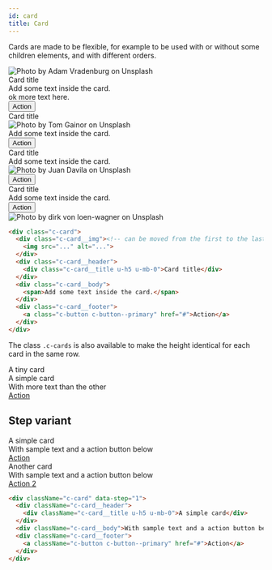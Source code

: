 ```yaml
---
id: card
title: Card
---
```



Cards are made to be flexible, for example to be used with or without some children elements, and with different orders.

<Example>
  <div className="o-row c-cards">
    <div className="o-col u-12 u-6@md u-3@xl u-mb-3 u-mb-0@xl">
      <div className="c-card">
        <div className="c-card__img">
          <img
            src="/img/lake-1.jpg"
            alt="Photo by Adam Vradenburg on Unsplash"
            style={{ height: '12rem' }}
          />
        </div>
        <div className="c-card__header">
          <div className="c-card__title u-h5 u-mb-0">Card title</div>
        </div>
        <div className="c-card__body">
          <span>
            Add some text inside the card.
            <br />
            ok more text here.
          </span>
        </div>
        <div className="c-card__footer">
          <button className="c-button c-button--primary">Action</button>
        </div>
      </div>
    </div>
    <div className="o-col u-12 u-6@md u-3@xl u-mb-3 u-mb-0@xl">
      <div className="c-card">
        <div className="c-card__header">
          <div className="c-card__title u-h5 u-mb-0">Card title</div>
        </div>
        <div className="c-card__img">
          <img
            src="/img/lake-2.jpg"
            alt="Photo by Tom Gainor on Unsplash"
            style={{ height: '12rem' }}
          />
        </div>
        <div className="c-card__body">
          <span>Add some text inside the card.</span>
        </div>
        <div className="c-card__footer">
          <button className="c-button c-button--primary">Action</button>
        </div>
      </div>
    </div>
    <div className="o-col u-12 u-6@md u-3@xl u-mb-3 u-mb-0@md">
      <div className="c-card">
        <div className="c-card__header">
          <div className="c-card__title u-h5 u-mb-0">Card title</div>
        </div>
        <div className="c-card__body">
          <span>Add some text inside the card.</span>
        </div>
        <div className="c-card__img">
          <img
            src="/img/lake-3.jpg"
            alt="Photo by Juan Davila on Unsplash"
            style={{ height: '12rem' }}
          />
        </div>
        <div className="c-card__footer">
          <button className="c-button c-button--primary">Action</button>
        </div>
      </div>
    </div>
    <div className="o-col u-12 u-6@md u-3@xl u-mb-3 u-mb-0@md">
      <div className="c-card">
        <div className="c-card__header">
          <div className="c-card__title u-h5 u-mb-0">Card title</div>
        </div>
        <div className="c-card__body">
          <span>Add some text inside the card.</span>
        </div>
        <div className="c-card__footer">
          <button className="c-button c-button--primary">Action</button>
        </div>
        <div className="c-card__img">
          <img
            src="/img/lake-4.jpg"
            alt="Photo by dirk von loen-wagner on Unsplash"
            style={{ height: '12rem' }}
          />
        </div>
      </div>
    </div>
  </div>
</Example>

<!-- prettier-ignore-start -->
```html
<div class="c-card">
  <div class="c-card__img"><!-- can be moved from the first to the last position -->
    <img src="..." alt="...">
  </div>
  <div class="c-card__header">
    <div class="c-card__title u-h5 u-mb-0">Card title</div>
  </div>
  <div class="c-card__body">
    <span>Add some text inside the card.</span>
  </div>
  <div class="c-card__footer">
    <a class="c-button c-button--primary" href="#">Action</a>
  </div>
</div>
```
<!-- prettier-ignore-end -->

The class `.c-cards` is also available to make the height identical for each
card in the same row.

<Example>
  <div className="o-row c-cards">
    <div className="o-col u-6">
      <div className="c-card">
        <div className="c-card__body">
          <span>A tiny card</span>
        </div>
      </div>
    </div>
    <div className="o-col u-6">
      <div className="c-card">
        <div className="c-card__header">
          <div className="c-card__title u-h5 u-mb-0">A simple card</div>
        </div>
        <div className="c-card__body">With more text than the other</div>
        <div className="c-card__footer">
          <a className="c-button c-button--primary" href="#">
            Action
          </a>
        </div>
      </div>
    </div>
  </div>
</Example>

## Step variant

<Example block>
  <div className="o-row">
    <div className="o-col u-12 u-6@md">
      <div className="c-card" data-step="1">
        <div className="c-card__header">
          <div className="c-card__title u-h5 u-mb-0">A simple card</div>
        </div>
        <div className="c-card__body">
          With sample text and a action button below
        </div>
        <div className="c-card__footer">
          <a className="c-button c-button--primary" href="#">
            Action
          </a>
        </div>
      </div>
    </div>
    <div className="o-col u-12 u-6@md">
      <div className="c-card" data-step="2">
        <div className="c-card__header">
          <div className="c-card__title u-h5 u-mb-0">Another card</div>
        </div>
        <div className="c-card__body">
          With sample text and a action button below
        </div>
        <div className="c-card__footer">
          <a className="c-button c-button--primary" href="#">
            Action 2
          </a>
        </div>
      </div>
    </div>
  </div>
</Example>

```html
<div className="c-card" data-step="1">
  <div className="c-card__header">
    <div className="c-card__title u-h5 u-mb-0">A simple card</div>
  </div>
  <div className="c-card__body">With sample text and a action button below</div>
  <div className="c-card__footer">
    <a className="c-button c-button--primary" href="#">Action</a>
  </div>
</div>
```
